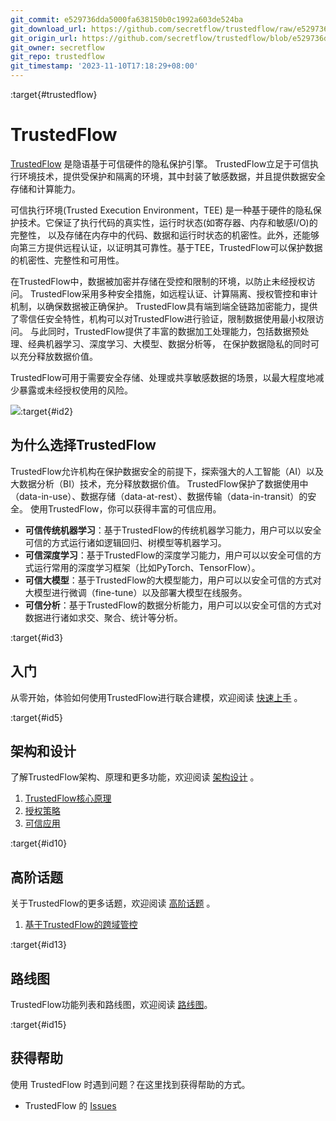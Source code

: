 ```yaml
---
git_commit: e529736dda5000fa638150b0c1992a603de524ba
git_download_url: https://github.com/secretflow/trustedflow/raw/e529736dda5000fa638150b0c1992a603de524ba/docs/index.rst
git_origin_url: https://github.com/secretflow/trustedflow/blob/e529736dda5000fa638150b0c1992a603de524ba/docs/index.rst
git_owner: secretflow
git_repo: trustedflow
git_timestamp: '2023-11-10T17:18:29+08:00'
---
```


:target{#trustedflow}

# TrustedFlow

[TrustedFlow](https://github.com/secretflow/trustedflow) 是隐语基于可信硬件的隐私保护引擎。
TrustedFlow立足于可信执行环境技术，提供受保护和隔离的环境，其中封装了敏感数据，并且提供数据安全存储和计算能力。

可信执行环境(Trusted Execution Environment，TEE) 是一种基于硬件的隐私保护技术。它保证了执行代码的真实性，运行时状态(如寄存器、内存和敏感I/O)的完整性，
以及存储在内存中的代码、数据和运行时状态的机密性。此外，还能够向第三方提供远程认证，以证明其可靠性。基于TEE，TrustedFlow可以保护数据的机密性、完整性和可用性。

在TrustedFlow中，数据被加密并存储在受控和限制的环境，以防止未经授权访问。
TrustedFlow采用多种安全措施，如远程认证、计算隔离、授权管控和审计机制，以确保数据被正确保护。
TrustedFlow具有端到端全链路加密能力，提供了零信任安全特性，机构可以对TrustedFlow进行验证，限制数据使用最小权限访问。
与此同时，TrustedFlow提供了丰富的数据加工处理能力，包括数据预处理、经典机器学习、深度学习、大模型、数据分析等，
在保护数据隐私的同时可以充分释放数据价值。

TrustedFlow可用于需要安全存储、处理或共享敏感数据的场景，以最大程度地减少暴露或未经授权使用的风险。

![](_assets/trustedflow.png):target{#id2}

## 为什么选择TrustedFlow

TrustedFlow允许机构在保护数据安全的前提下，探索强大的人工智能（AI）以及大数据分析（BI）技术，充分释放数据价值。
TrustedFlow保护了数据使用中（data-in-use）、数据存储（data-at-rest）、数据传输（data-in-transit）的安全。
使用TrustedFlow，你可以获得丰富的可信应用。

- <strong>可信传统机器学习</strong>：基于TrustedFlow的传统机器学习能力，用户可以以安全可信的方式运行诸如逻辑回归、树模型等机器学习。
- <strong>可信深度学习</strong>：基于TrustedFlow的深度学习能力，用户可以以安全可信的方式运行常用的深度学习框架（比如PyTorch、TensorFlow）。
- <strong>可信大模型</strong>：基于TrustedFlow的大模型能力，用户可以以安全可信的方式对大模型进行微调（fine-tune）以及部署大模型在线服务。
- <strong>可信分析</strong>：基于TrustedFlow的数据分析能力，用户可以以安全可信的方式对数据进行诸如求交、聚合、统计等分析。

:target{#id3}

## 入门

从零开始，体验如何使用TrustedFlow进行联合建模，欢迎阅读 [快速上手](quick_start/index.mdx) 。

:target{#id5}

## 架构和设计

了解TrustedFlow架构、原理和更多功能，欢迎阅读 [架构设计](architecture/index.mdx) 。

1. [TrustedFlow核心原理](architecture/principle.mdx)
2. [授权策略](architecture/policy.mdx)
3. [可信应用](architecture/apps/index.mdx)

:target{#id10}

## 高阶话题

关于TrustedFlow的更多话题，欢迎阅读 [高阶话题](advanced_topic/index.mdx) 。

1. [基于TrustedFlow的跨域管控](advanced_topic/cross_domain_controll_in_tee.mdx)

:target{#id13}

## 路线图

TrustedFlow功能列表和路线图，欢迎阅读 [路线图](advanced_topic/roadmap.mdx)。

:target{#id15}

## 获得帮助

使用 TrustedFlow 时遇到问题？在这里找到获得帮助的方式。

- TrustedFlow 的 [Issues](https://github.com/secretflow/trustedflow/issues)

<TableOfContents />
